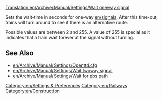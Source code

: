 [[Translation:en/Archive/Manual/Settings/Wait oneway signal]]


Sets the wait-time in seconds for one-way [[en/signals]]. After this time-out, trains will turn around to see if there is an alternative route. 

Possible values are between 2 and 255. A value of 255 is special as it indicates that a train wait forever at the signal without turning.

== See Also ==

* [[en/Archive/Manual/Settings/Openttd.cfg]]
* [[en/Archive/Manual/Settings/Wait twoway signal]]
* [[en/Archive/Manual/Settings/Wait for pbs path]]

[[Category:en/Settings & Preferences]]
[[Category:en/Railways]]
[[Category:en/Construction]]
{{en/stub}}